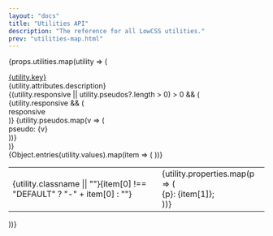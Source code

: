 ```yaml
---
layout: "docs"
title: "Utilities API"
description: "The reference for all LowCSS utilities."
prev: "utilities-map.html"
---
```


<Separator />

{props.utilities.map(utility => (
<div className="mb-16" key={utility.key}>
    <div className="text-xl font-bold mb-4">
        <a href={`#${utility.key}`} name={utility.key} className="text-gray-800 hover:text-gray-900">{utility.key}</a>
    </div>
    <div className="mb-4">
        {utility.attributes.description}
    </div>
    {(utility.responsive || utility.pseudos?.length > 0) > 0 && (
        <div className="mb-4 flex gap-2 flex-wrap">
            {utility.responsive && (
                <div className="py-1 px-2 bg-gray-800 text-white text-xs r-md">
                    <span className="font-bold">responsive</span>
                </div>
            )}
            {utility.pseudos.map(v => (
                <div key={v} className="py-1 px-2 bg-gray-300 text-xs r-md">
                    <span>pseudo: <span className="font-bold">{v}</span></span>
                </div>
            ))}
        </div>
    )}
    <div className="maxh-96 overflow-auto text-gray-300 scrollbar">
        <table className="w-full">
            {Object.entries(utility.values).map(item => (
            <tr key={item[0]} className="b-solid b-1 b-gray-300 text-xs">
                <td className="p-4 font-mono bg-gray-200 text-blue-600">
                    <span>{utility.classname || ""}{item[0] !== "DEFAULT" ? "-" + item[0] : ""}</span>
                </td>
                <td className="p-4 font-mono text-gray-700">
                {utility.properties.map(p => (
                    <div key={p} className="mb-1">
                        <span className="text-indigo-700">{p}</span>: {item[1]};
                    </div>
                ))}    
                </td>
            </tr>
            ))}
        </table>
    </div>
</div>
))}
